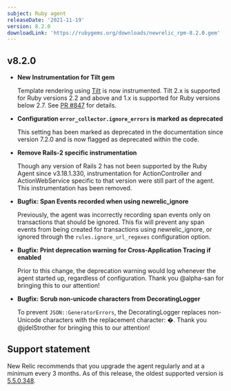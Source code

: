 ```yaml
---
subject: Ruby agent
releaseDate: '2021-11-19'
version: 8.2.0
downloadLink: 'https://rubygems.org/downloads/newrelic_rpm-8.2.0.gem'
---
```



  ## v8.2.0

  * **New Instrumentation for Tilt gem**

    Template rendering using [Tilt](https://github.com/rtomayko/tilt) is now instrumented. Tilt 2.x is supported for Ruby versions 2.2 and above and  1.x is supported for Ruby versions below 2.7. See [PR #847](https://github.com/newrelic/newrelic-ruby-agent/pull/847) for details.

  * **Configuration `error_collector.ignore_errors` is marked as deprecated**

    This setting has been marked as deprecated in the documentation since version 7.2.0 and is now flagged as deprecated within the code.

  * **Remove Rails-2 specific instrumentation**

    Though any version of Rails 2 has not been supported by the Ruby Agent since v3.18.1.330, instrumentation for ActionController and ActionWebService specific to that version were still part of the agent. This instrumentation has been removed.

  * **Bugfix: Span Events recorded when using newrelic_ignore**

    Previously, the agent was incorrectly recording span events only on transactions that should be ignored. This fix will prevent any span events from being created for transactions using newrelic_ignore, or ignored through the `rules.ignore_url_regexes` configuration option.

  * **Bugfix: Print deprecation warning for Cross-Application Tracing if enabled**

    Prior to this change, the deprecation warning would log whenever the agent started up, regardless of configuration. Thank you @alpha-san for bringing this to our attention!

  * **Bugfix: Scrub non-unicode characters from DecoratingLogger**

    To prevent `JSON::GeneratorErrors`, the DecoratingLogger replaces non-Unicode characters with the replacement character: �. Thank you @jdelStrother for bringing this to our attention!


## Support statement

New Relic recommends that you upgrade the agent regularly and at a minimum every 3 months. As of this release, the oldest supported version is [5.5.0.348](https://docs.newrelic.com/docs/release-notes/agent-release-notes/ruby-release-notes/ruby-agent-550348).
